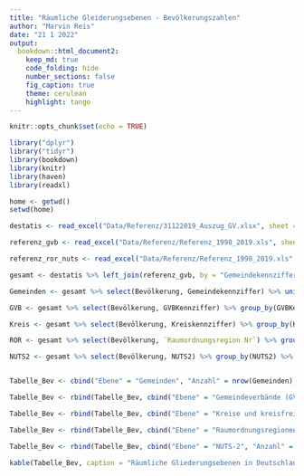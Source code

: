 ```yaml
---
title: "Räumliche Gleiderungsebenen - Bevölkerungszahlen"
author: "Marvin Reis"
date: "21 1 2022"
output:
  bookdown::html_document2:
    keep_md: true
    code_folding: hide
    number_sections: false
    fig_caption: true
    theme: cerulean
    highlight: tango
---
```


```r
knitr::opts_chunk$set(echo = TRUE)
```

```r
library("dplyr")
library("tidyr")
library(bookdown)
library(knitr)
library(haven)
library(readxl)

home <- getwd()
setwd(home)

destatis <- read_excel("Data/Referenz/31122019_Auszug_GV.xlsx", sheet = "Onlineprodukt_Gemeinden_311219") %>% mutate(Gemeindekennziffer = as.numeric(paste0(...3,...4,...5,...7)), Kreiskennziffer = as.numeric(paste0(...3,...4,...5)), Bevölkerung = as.numeric(...10), Gemeindename = ...8) %>% filter(Bevölkerung != is.na(NA)) %>% select(Gemeindekennziffer, Kreiskennziffer, Bevölkerung, Gemeindename)

referenz_gvb <- read_excel("Data/Referenz/Referenz_1998_2019.xls", sheet = "Gemeinden-GVB") %>% rename(GVBKennziffer = gvb19, Gemeindekennziffer = gem19) %>% select(GVBKennziffer, Gemeindekennziffer)

referenz_ror_nuts <- read_excel("Data/Referenz/Referenz_1998_2019.xls", sheet = "KRS") %>% rename(Kreiskennziffer = krs19, `Raumordnungsregion Nr` = ROR11) %>% select(`Raumordnungsregion Nr`, Kreiskennziffer, NUTS2)

gesamt <- destatis %>% left_join(referenz_gvb, by = "Gemeindekennziffer") %>% left_join(referenz_ror_nuts, by = "Kreiskennziffer") %>% unique()
```


```r
Gemeinden <- gesamt %>% select(Bevölkerung, Gemeindekennziffer) %>% unique() %>% filter(Bevölkerung > 0)

GVB <- gesamt %>% select(Bevölkerung, GVBKennziffer) %>% group_by(GVBKennziffer) %>% mutate(Bevölkerung = sum(Bevölkerung)) %>% ungroup() %>% unique() %>% filter(Bevölkerung > 0)

Kreis <- gesamt %>% select(Bevölkerung, Kreiskennziffer) %>% group_by(Kreiskennziffer) %>% mutate(Bevölkerung = sum(Bevölkerung)) %>% ungroup() %>% unique() %>% filter(Bevölkerung > 0)

ROR <- gesamt %>% select(Bevölkerung, `Raumordnungsregion Nr`) %>% group_by(`Raumordnungsregion Nr`) %>% mutate(Bevölkerung = sum(Bevölkerung)) %>% ungroup() %>% unique() %>% filter(Bevölkerung > 0)

NUTS2 <- gesamt %>% select(Bevölkerung, NUTS2) %>% group_by(NUTS2) %>% mutate(Bevölkerung = sum(Bevölkerung)) %>% ungroup() %>% unique() %>% filter(Bevölkerung > 0)


Tabelle_Bev <- cbind("Ebene" = "Gemeinden", "Anzahl" = nrow(Gemeinden), "Mittlere Bevölkerungszahl" = round(mean(Gemeinden$Bevölkerung)), "Minimum" = round(min(Gemeinden$Bevölkerung)), "Maximum" = round(max(Gemeinden$Bevölkerung)))

Tabelle_Bev <- rbind(Tabelle_Bev, cbind("Ebene" = "Gemeindeverbände (GVB)", "Anzahl" = nrow(GVB), "Mittlere Bevölkerungszahl" = round(mean(GVB$Bevölkerung)), "Minimum" = round(min(GVB$Bevölkerung)), "Maximum" = round(max(GVB$Bevölkerung))))

Tabelle_Bev <- rbind(Tabelle_Bev, cbind("Ebene" = "Kreise und kreisfreie Städte (Kreise)", "Anzahl" = nrow(Kreis), "Mittlere Bevölkerungszahl" = round(mean(Kreis$Bevölkerung)), "Minimum" = round(min(Kreis$Bevölkerung)), "Maximum" = round(max(Kreis$Bevölkerung))))

Tabelle_Bev <- rbind(Tabelle_Bev, cbind("Ebene" = "Raumordnungsregionen (ROR)", "Anzahl" = nrow(ROR), "Mittlere Bevölkerungszahl" = round(mean(ROR$Bevölkerung)), "Minimum" = round(min(ROR$Bevölkerung)), "Maximum" = round(max(ROR$Bevölkerung))))

Tabelle_Bev <- rbind(Tabelle_Bev, cbind("Ebene" = "NUTS-2", "Anzahl" = nrow(NUTS2), "Mittlere Bevölkerungszahl" = round(mean(NUTS2$Bevölkerung)), "Minimum" = round(min(NUTS2$Bevölkerung)), "Maximum" = round(max(NUTS2$Bevölkerung))))

kable(Tabelle_Bev, caption = "Räumliche Gliederungsebenen in Deutschland und ihre Bevölkerungszahlen")
```